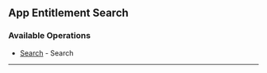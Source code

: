 
## App Entitlement Search

### Available Operations

* [Search](/app_entitlement_search/search) - Search

---
<Search />
